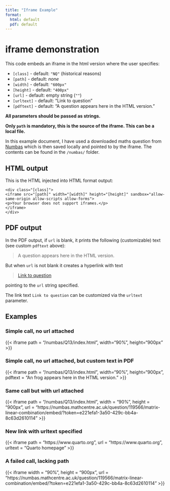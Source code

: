 ```yaml
---
title: "Iframe Example"
format:
  html: default
  pdf: default
---
```


# iframe demonstration

This code embeds an iframe in the html version where the user specifies:

  * `[class]` - default: `"NQ"` (historical reasons)
  * `[path]` - default: *none*
  * `[width]` - default: `"600px"`
  * `[height]` - default: `"400px"`
  * `[url]` - default: empty string (`""`)
  * `[urltext]` - default: "Link to question"
  * `[pdftext]` - default: "A question appears here in the HTML version."

**All parameters should be passed as strings.**

**Only `path` is mandatory, this is the source of the iframe. This can be a local file.**

In this example document, I have used a downloaded maths question from [Numbas](https://numbas.mathcentre.ac.uk) which is then saved locally and pointed to by the iframe. The contents can be found in the `/numbas/` folder.

## HTML output

This is the HTML injected into HTML format output:

```
<div class="[class]">
<iframe src="[path]" width="[width]" height="[height]" sandbox="allow-same-origin allow-scripts allow-forms">
<p>Your browser does not support iframes.</p>
</iframe>
</div>
```

## PDF output

In the PDF output, if `url` is blank, it prints the following (customizable) text (see custom `pdftext` above):

> A question appears here in the HTML version.

But when `url` is not blank it creates a hyperlink with text 

> [Link to question](#)

pointing to the `url` string specified. 

The link text `Link to question` can be customized via the `urltext` parameter.

## Examples

### Simple call, no url attached

{{< iframe 
    path = "/numbas/Q13/index.html",
    width="90%",
    height="900px"
>}}

### Simple call, no url attached, but custom text in PDF

{{< iframe 
    path = "/numbas/Q13/index.html",
    width="90%",
    height="900px",
    pdftext = "An frog appears here in the HTML version."
>}}

### Same call but with url attached

{{< iframe 
  path = "/numbas/Q13/index.html",
  width = "90%",
  height = "900px",
  url = "https://numbas.mathcentre.ac.uk/question/119566/matrix-linear-combination/embed/?token=e221efa1-3a50-429c-bb4a-8c63d2610114"
>}}

### New link with urltext specified

{{< iframe 
  path = "https://www.quarto.org",
  url = "https://www.quarto.org",
  urltext = "Quarto homepage"
>}}

### A failed call, lacking path

{{< iframe 
  width = "90%",
  height = "900px",
  url = "https://numbas.mathcentre.ac.uk/question/119566/matrix-linear-combination/embed/?token=e221efa1-3a50-429c-bb4a-8c63d2610114"
>}}